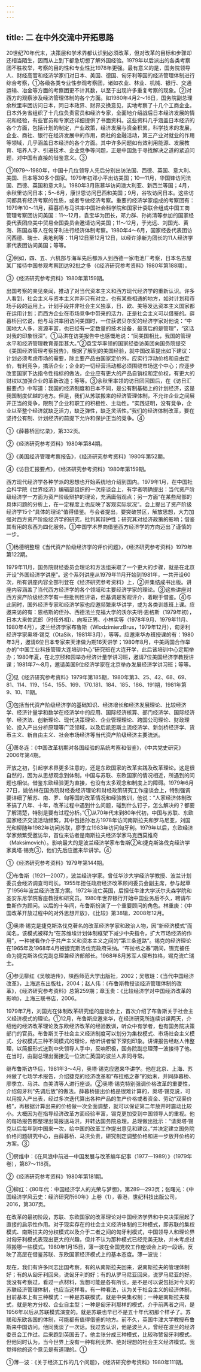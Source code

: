 ```yaml
---
---
---
```

title: 二 在中外交流中开拓思路
---



20世纪70年代末，决策层和学术界都认识到必须改革，但对改革的目标和步骤却还相当陌生，因而从上到下都急切想了解外国经验。1979年以后派出的各类考察团不胜枚举，考察的目的性和专业性比1978年更强。最有意义的是，国务院领导人、财经高官和经济学家们对日本、美国、德国、匈牙利等国的经济管理体制进行综合考察，①各级各类专业性参观考察团，诸如农业、林业、机械、银行、交通运输、冶金等方面的考察团更不计其数，以至于出现许多重复考察的现象。②对西方的观察涉及经济管理体制的各个方面。如1980年4月2～16日，国务院副总理余秋里率团访问日本，同日本政界、财界交换意见，实地考察了十几个工商企业。日本外务省组织了十几位负责官员和经济专家，全面地介绍战后日本经济发展的情况和经验，有些官员和专家还详细提供了书面资料。这些资料几乎涵盖日本经济的各个方面，包括计划的制定，产业政策，经济发展与资金积累，科学技术的发展，企业、商社、银行在经济发展中的作用，商社的金融活动，第三产业对就业的作用等领域，几乎涵盖日本经济的各个方面。其中许多问题如有效利用能源、发展教育、培养人才、引进技术、企业竞争等问题，正是中国急于寻找解决之道的紧迫问题，对中国有直接的借鉴意义。③

①1979～1980年，中国十几位领导人先后分别出访法国、西德、英国、意大利、美国、日本等30多个国家。1979年初邓小平出访美国；10—11月，华国锋访问法国、西德、英国和意大利。1980年3月陈慕华访问澳大利亚、新西兰等国；4月，余秋里访问日本；5～6月，康世恩访问巴西和美国；9月，谷牧访问日本。这些访问都具有经济考察的性质，或者专做经济考察。重要的经济学家组成的考察团有：1979年10～11月，薛暮桥与马洪率中国社会科学院和国家计委联合组成中国工商管理考察团访问美国：11～12月，袁宝华为团长，邓力群、孙尚清等参加的国家经委代表团应美中贸易全国委员会邀请访问美国；11～12月，于光远、刘国光、黄海、陈国焱等人在匈牙利进行经济体制考察。1980年4～6月，国家经委代表团访问西德、瑞士、奥地利等：11月12日至12月12日，以经许涤新为团长的11人经济学家代表团访问美国；等等。

②例如，四、五、六机部与海军先后都派人到西德一家电池厂考察，日本名古屋某厂接待中国参观考察团达92批之多（《经济研究参考资料》1980年第188期）。

③《经济研究参考资料》1980年第159期。

出国考察的亲见亲闻，推动了对当代资本主义和西方现代经济学的重新认识。许多人看到，社会主义与资本主义并非只有对立，也有某些相通的地方，如对计划和市场手段的运用上。计划手段并非社会主义独享，日、欧、美等发达资本主义国家都在运用计划；而西方企业在市场竞争中带来的活力，正是社会主义可以借鉴的。薛暮桥回忆说，他与马洪率团访问美国时，一位获诺贝尔奖的经济学家对他说：“中国地大人多，资源丰富，也已经有一定数量的技术设备，最落后的是管理”，“这话对我的印象很深”。①马洪在访美报告中也感慨地说：“同美国相比，我国的管理水平和经济管理教育差距甚大。”②袁宝华率领的国家经委访美团向国务院提交《美国经济管理考察报告》，根据了解到的美国经验，就中国改革提出如下建议：计划必须考虑市场的需要，除主要产品由国家定价外，应实行浮动价格和自由定价，有利竞争，搞活企业；企业的一切经营活动都必须围绕市场这个中心；应逐步改变国家下达指令性指标的做法，企业应有更大的产品自销权和定价权，有更大的财权以加强企业的革新改造；等等。③余秋里率领的访日团回国后，在《访日汇报要点》中写道：我国的经济制度和日本不同，是公有制基础上的计划经济，这是我国制度优越的地方。但是，我们从苏联搬来的经济管理体制，不允许企业之间展开正当的竞争，限制了企业和职工的积极性、主动性。“实践证明，没有竞争，企业以至整个经济就缺乏活力，缺乏弹性，缺乏灵活性。”我们的经济体制改革，要在坚持公有制、计划经济的前提下允许和保护正当的竞争。④

①《薛暮桥回忆录》，第332页。

②《经济研究参考资料》1980年第84期。

③《美国经济管理考察报告》，《经济研究参考资料》1980年第52期。

④《访日汇报要点》，《经济研究参考资料》1980年第159期。

西方现代经济学各种学派的思想也开始系统地介绍到国内。1979年1月，在中国社会科学院《世界经济》编辑部组织的一次座谈会上，有学者明确提出：当代资产阶级经济学一方面为资产阶级辩护的理论，充满庸俗观点；另一方面“在某些局部的具体问题的分析上，在一定程度上也反映了客观实际状况”。会上提出了资产阶级经济学15个“具体的理论”值得借鉴。与会者提出，要突破禁区，解放思想，大力加强对西方资产阶级经济学的研究，批判其辩护性；研究其对经济政策的影响；借鉴其有用的东西为四化服务。①中国学术界向借鉴西方经济学的方向迈出了谨慎的一步。

①杨德明整理《当代资产阶级经济学的评价问题》，《经济研究参考资料》1979年第122期。

1979年11月，国务院财经委员会理论和方法组采取了一个更大的步骤，就是在北京开设“外国经济学讲座”。这个系列讲座从1979年11月开始到1981年，一共开设60次，所有讲座内容全部刊登在《经济研究参考资料》上，②并集结成书出版。讲座内容涵盖了当代西方经济学的各个领域和主要经济学家的理论。③这些讲座对西方资产阶级经济学有一些批判性评语，但基调是客观评介，着眼于借鉴。④与此同时，国外经济专家和经济学家也应邀频繁来华讲学，或为各类训练班上课。应邀来访的有：恩格斯的侄孙、西德法兰克福大学的沃尔夫明·恩格斯（1979年初），日本大来佐武郎（时任外相）、向坂正男、小林实等（1978年9月、1979年11月、1980年4月），波兰经济学家布鲁斯（WlodzimierzBrus，1979年12月），匈牙利经济学家奥塔·锡克（OtaSik，1981年3月），等等。应邀来华办班授课的有：1980年3月，邀请6位日本专家来天津做为期16天讲学；1980年8月，中美两国合作举办的“中国工业科技管理大连培训中心”研究班在大连开学，此后该培训中心定期举办；1980年夏，在北京颐和园举办经济计量学讲习班，邀请7位美国经济学教授讲课；1981年7～8月，邀请美国9位经济学家在北京举办发展经济学讲习班；等等。

②见《经济研究参考资料》1979年第185期，1980年第3、25、42、68、69、81、114、119、154、155、169、170.181、184、185、186、191期，1981年第9、10、11期。

③包括当代资产阶级经济学的基础知识、经济增长和经济发展理论、比较经济学、经济计量学和数学在经济学中的应用、国际经济核算、部门经济学、国际经济学、经济法、创新理论、现代决策理论、企业管理理论、跨国公司理论、财政理论、投入产出分析原理等广泛领域，以及后凯恩斯主流经济学、新剑桥经济学、货币主义、新自由主义、社会市场经济等当代资产阶级经济主要流派。

④萧冬连：《中国改革初期对各国经验的系统考察和借鉴》，《中共党史研究》2006年第4期。

开放之初，引起学术界更多注意的，还是东欧国家的改革实践及改革理论。这是很自然的，因为从思想观念到体制，中国与苏联、东欧国家的情况相近，所遇到的问题也相似。借鉴东欧经验更为直接，也没有太多观念和制度上的障碍。1979年6月27日，姚依林在国务院财经委经济理论和财经政策研究工作座谈会上，特别强调要详细了解苏、南、罗、匈等国的改革情况和经验教训，他说：“人家经济体制改革搞了八年、十年，改革过程中遇到什么问题，碰到什么钉子，怎么解决的？都要了解清楚，特别是要有过程分析。”①从70年代末到80年代初，中国与苏联、东欧国家经济交流活动频繁，其中包括孙冶方1978年访问南斯拉夫和罗马尼亚，刘国光和柳随年1982年访问苏联，廖季立1983年访问匈牙利。1979年以后，东欧经济学家频繁受邀访华，首位来访者是南斯拉夫经济学家马克西莫维奇（Maksimovich）。影响最大的是波兰经济学家布鲁斯②和捷克斯洛伐克经济学家奥塔·锡克③，他们先后应邀来华讲学。④

①《经济研究参考资料》1979年第144期。

②布鲁斯（1921—2007），波兰经济学家。曾任华沙大学经济学教授、波兰计划委员会经济调查司司长。1955年担任政府经济改革顾问委员会副主席，参与起草了1956年波兰经济改革方案。1972年流亡英国，后担任牛津大学沃尔夫森学院和圣安东尼学院客座教授和研究员。1980年世界银行开始中国业务后不久，聘请布鲁斯作为顾问。以后的十年间，布鲁斯扮演了一个重要顾问的角色。林重庚：《中国改革开放过程中的对外思想开放》，《比较》第38辑，2008年12月。

③奥塔·锡克是捷克斯洛伐克著名的改革经济学家和政治人物，因“新经济模式”而闻名，该模式被释为“在苏维埃计划体制框架下减少中央指令，扩大市场经济的作用”，一种被看作介于共产主义和资本主义之间的“第三条道路”。锡克的经济理论在1965年及1968年4月被捷克斯洛伐克政府采纳。“布拉格之春”期间，锡克被任命为捷克斯洛伐克副总理兼经济部部长。1968年8月苏军人侵布拉格，锡克流亡瑞士。

④参见柳红《吴敬琏传》，陕西师范大学出版社，2002；吴敬琏：《当代中国经济改革》，上海远东出版社，2004；赵人伟：《布鲁斯教授谈经济管理体制的改革》，《经济研究参考资料》总第259期；章玉贵：《比较经济学对中国经济改革的影响》，上海三联书店，2006。

1979年7月，刘国光在体制改革研究组的座谈会上，首次介绍了布鲁斯关于社会主义经济模式的理论。①12月，布鲁斯应邀来华，在经济研究所连续讲课两天，介绍他的经济改革理论及东欧经济改革的经验教训，听众中有学者，也有国务院决策部门的官员。布鲁斯关于社会主义经济制度可以划分为集权模式、市场社会主义模式、分权模式三种不同模式的理论，给听讲者留下深刻印象。讲课报告经赵人伟整理，以简报形式送到中央领导人手中，反响积极，国务院副总理薄一波接待了他。在当时，由副总理出面接见一位流亡英国的波兰人非同寻常。

继布鲁斯访华后，1981年3～4月，奥塔·锡克应邀来华讲学。他在北京、上海、苏州做了七场学术报告，介绍捷克的经济改革和“布拉格之春”的始末，并同薛暮桥、廖季立、马洪、白美清等人进行座谈。②奥塔·锡克特别强调价格改革的重要性，介绍匈牙利“先调后放”的做法。薛暮桥提出价格是很难计算的，奥塔·锡克说，可以用投入产出表，经过多次迭代算出各种产品的生产价格或者资金、劳动“双渠价格”，再根据计算出来的价格做一次全面调整，就可以保证第二年放开时震动比较小。大概因为在指导经济改革方面经验丰富，锡克更加受到中国领导人的重视。他的每场报告都整理出简报送马洪，并转达国务院总理。总理做出批示：“请奥塔·锡克以后每年到中国来一次，给中国的改革工作提出意见和建议。”并决定建立国务院价格问题研究中心，由薛暮桥、马洪负责，研究制定调整价格和进一步放开价格的方案。③

①房维中：《在风浪中前进—中国发展与改革编年纪事（1977—1989）》（1979年卷），第87～118页。

②《经济研究参考资料》1980年第181期。

③柳红：《80年代：中国经济学人的光荣与梦想》，第289—293页；张曙光：《中国经济学风云史：经济研究所60年》上卷（1），香港，世纪科技出版公司，2016，第307页。

在改革的最初阶段，苏联、东欧国家的改革理论对中国经济学界和中央决策层起了直接的启示性作用。对于现实存在的社会主义经济体制的三种模式，即苏联的集权模式、南斯拉夫的分权模式以及介于二者之间的匈牙利模式，中国领导人和理论界对匈牙利模式表现出更大的兴趣，但并不认为那种模式已经完美无缺，并未考虑过照搬哪一些模式。1980年1月15日，薄一波在全国党校工作座谈会上的一段话，反映了高层在借鉴苏联、东欧国家经济模式上的基本态度。薄一波说：

现在，我们有许多同志出国考察，有的从南斯拉夫回来，说南斯拉夫的管理体制好；有的从匈牙利回来，说匈牙利的好；有的从罗马尼亚回来，说罗马尼亚的好。我没有考察过，看过一点材料，我想可能是各有所长，是不是可以说包括对今天的苏联经济管理体制，也应当这样看。有一种看法，认为关于社会主义的经济体制，目前基本上有三种模式：一种是苏联模式，就是中央集权制；一种是南斯拉夫模式，就是地方分权、企业自主型；一种是匈牙利那样的模式，介乎前两者之间，是1956年以后从苏联模式演变的。就是苏联也早已不是五十年代初那个样子了。苏联和东欧各国的体制，可能都有值得借鉴的地方。前不久，英国牛津大学教授布鲁斯来中国访问。他同我谈了一次话。我过去认识，他是波兰人，曾经在波兰的经济委员会工作过。后来跑到英国去了。他主张分成三种模式，比较称赞匈牙利模式。但他同时认为，当今世界上没有一种有利无弊、绝对理想的社会主义经济模式。我觉得他的这个意见是有道理的。①

①薄一波：《关于经济工作的几个问题》，《经济研究参考资料》1980年111期。